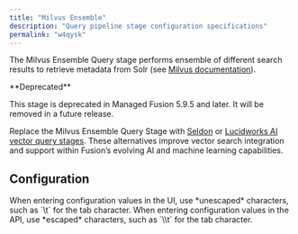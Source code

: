 ```yaml
---
title: "Milvus Ensemble"
description: "Query pipeline stage configuration specifications"
permalink: "w4qysk"
---
```


The Milvus Ensemble Query stage performs ensemble of different search results to retrieve metadata from Solr (see [Milvus documentation](/fusion/5.9/8821/milvus)).

<Note>
**Deprecated**

This stage is deprecated in Managed Fusion 5.9.5 and later. It will be removed in a future release.

Replace the Milvus Ensemble Query Stage with [Seldon](/managed-fusion/5.9/4engao/seldon-vectorize-query-stagee) or [Lucidworks AI vector query stages](/managed-fusion/5.9/uxpzzw/lwai-vectorize-query). These alternatives improve vector search integration and support within Fusion’s evolving AI and machine learning capabilities.
</Note>

## Configuration

<Tip>
When entering configuration values in the UI, use *unescaped* characters, such as `\t` for the tab character. When entering configuration values in the API, use *escaped* characters, such as `\\t` for the tab character.
</Tip>


<SchemaParamFields schema={schema}/>